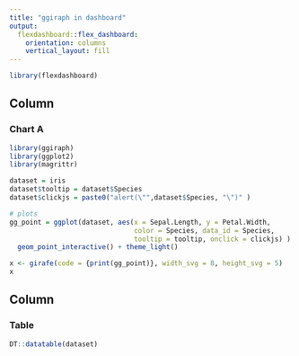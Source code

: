 ```yaml
---
title: "ggiraph in dashboard"
output: 
  flexdashboard::flex_dashboard:
    orientation: columns
    vertical_layout: fill
---
```


```r
library(flexdashboard)

```

Column {data-width=650}
-----------------------------------------------------------------------

### Chart A

```r
library(ggiraph)
library(ggplot2)
library(magrittr)

dataset = iris
dataset$tooltip = dataset$Species
dataset$clickjs = paste0("alert(\"",dataset$Species, "\")" )

# plots
gg_point = ggplot(dataset, aes(x = Sepal.Length, y = Petal.Width,
                               color = Species, data_id = Species, 
                               tooltip = tooltip, onclick = clickjs) ) +
  geom_point_interactive() + theme_light()

x <- girafe(code = {print(gg_point)}, width_svg = 8, height_svg = 5)
x
```

Column {data-width=350}
-----------------------------------------------------------------------

### Table

```r
DT::datatable(dataset)
```

